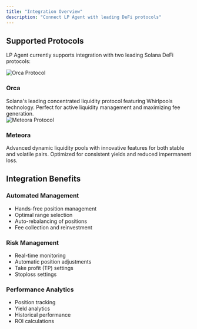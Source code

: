 ```yaml
---
title: "Integration Overview"
description: "Connect LP Agent with leading DeFi protocols"
---
```


## Supported Protocols

LP Agent currently supports integration with two leading Solana DeFi protocols:

<CardGroup cols={2}>
  <Card href="/integration/orca">
    <div className="flex items-center gap-2">
      <img
        src="/images/orca.svg"
        alt="Orca Protocol"
        className="h-8 dark:invert"
      />
      <h3 className="text-xl font-semibold">Orca</h3>
    </div>
    <div className="mt-3">
      Solana's leading concentrated liquidity protocol featuring Whirlpools
      technology. Perfect for active liquidity management and maximizing fee
      generation.
    </div>
  </Card>
  <Card href="/integration/meteora">
    <div className="flex items-center gap-2">
      <img
        src="/images/meteora.svg"
        alt="Meteora Protocol"
        className="h-8 dark:invert"
      />
      <h3 className="text-xl font-semibold">Meteora</h3>
    </div>
    <div className="mt-3">
      Advanced dynamic liquidity pools with innovative features for both stable
      and volatile pairs. Optimized for consistent yields and reduced
      impermanent loss.
    </div>
  </Card>
</CardGroup>

## Integration Benefits

### Automated Management

- Hands-free position management
- Optimal range selection
- Auto-rebalancing of positions
- Fee collection and reinvestment

### Risk Management

- Real-time monitoring
- Automatic position adjustments
- Take profit (TP) settings
- Stoploss settings

### Performance Analytics

- Position tracking
- Yield analytics
- Historical performance
- ROI calculations
